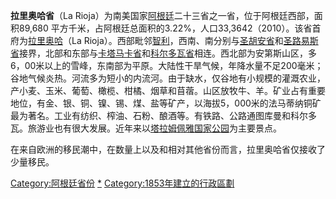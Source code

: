 {{Infobox Province AR
|province = 拉里奥哈省
|native_name = La Rioja
|image_flag = [[File:Flag_of_La_Rioja_province_in_Argentina.gif|100px]]
|capital = [[拉里奥哈_(阿根廷)|拉里奥哈]]
|area = 89,680
|population = 33,3642 (2010)
|density = 3.23
|governor = Beder Herrera
|demonym = ''Riojano''
|comments =
|iso3166_2=F
}} 
'''拉里奥哈省'''（La Rioja）为南美国家[[阿根廷|阿根廷]]二十三省之一省，位于阿根廷西部，面积89,680 平方千米，占阿根廷总面积的3.22%，人口33,3642（2010）。该省首府为[[拉里奥哈_(阿根廷)|拉里奥哈]]（La Rioja）。西部毗邻[[智利|智利]]，西南、南分别与[[圣胡安省_(阿根廷)|圣胡安省]]和[[圣路易省|圣路易斯省]]接界，北部和东部与[[卡塔马卡省|卡塔马卡省]]和[[科尔多瓦省_(阿根廷)|科尔多瓦省]]相连。西北部为安第斯山区，多6，00米以上的雪峰，东南部为平原。大陆性干旱气候，年降水量不足200毫米；谷地气候炎热。河流多为短小的内流河。由于缺水，仅谷地有小规模的灌溉农业，产小麦、玉米、葡萄、橄榄、柑橘、烟草和苜蓿。山区放牧牛、羊。矿业占有重要地位，有金、银、铜、镍、锡、煤、盐等矿产，以海拔5，000米的法马蒂纳铜矿最为著名。工业有纺织、榨油、石粉、酿酒等。有铁路、公路通图库曼和科尔多瓦。旅游业也有很大发展。近年来以[[塔拉姆佩雅国家公园|塔拉姆佩雅国家公园]]为主要景点。

在来自欧洲的移民潮中，在数量上以及和相对其他省份而言，拉里奥哈省仅接收了少量移民。
{{Commonscat|La Rioja Province (Argentina)|position=left}}
{{阿根廷行政區劃}}
{{DEFAULTSORT:La Rioja}}
[[Category:阿根廷省份|Category:阿根廷省份]]
[[Category:拉里奧哈省|*]]
[[Category:1853年建立的行政區劃|Category:1853年建立的行政區劃]]